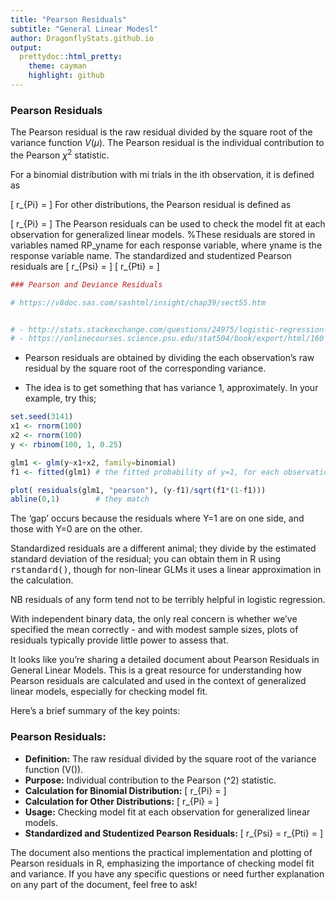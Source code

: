 ```yaml
---
title: "Pearson Residuals"
subtitle: "General Linear Modesl"
author: DragonflyStats.github.io
output:
  prettydoc::html_pretty:
    theme: cayman
    highlight: github
---
```



### Pearson Residuals






The Pearson residual is the raw residual divided by the square root of the variance function $V(\mu).$
The Pearson residual is the individual contribution to the Pearson $\chi^2$ statistic. 

For a binomial distribution with mi trials in the ith observation, it is defined as

\[ r_{Pi} = \sqrt{ m_{i}}
 \frac{r_{i}}{\sqrt{V(\hat{ \mu_{i}})}} \]
For other distributions, the Pearson residual is defined as

\[ r_{Pi} = \frac{r_{i}}{\sqrt{V(\hat{ \mu_{i}})}}\]
The Pearson residuals can be used to check the model fit at each observation for generalized linear models. 
%These residuals are stored in variables named RP_yname for each response variable, where yname is the response variable name. 
The standardized and studentized Pearson residuals are
\[
r_{Psi} = \frac{r_{Pi}}{\sqrt{\hat{ \phi} (1- h_{i})} } \]
\[ r_{Pti} = \frac{r_{Pi}}{\sqrt{ \hat{ \phi}_{(i)}
 (1- h_{i})} } \]




```r


### Pearson and Deviance Residuals

# https://v8doc.sas.com/sashtml/insight/chap39/sect55.htm


# - http://stats.stackexchange.com/questions/24975/logistic-regression-getting-pearson-standardized-residuals-in-r-vs-stata
# - https://onlinecourses.science.psu.edu/stat504/book/export/html/160
```

* Pearson residuals are obtained by dividing the each observation's raw residual by the square root of the corresponding variance. 

* The idea is to get something that has variance 1, approximately. In your example, try this;


```r
set.seed(3141)
x1 <- rnorm(100)
x2 <- rnorm(100)
y <- rbinom(100, 1, 0.25)
```


```r
glm1 <- glm(y~x1+x2, family=binomial)
f1 <- fitted(glm1) # the fitted probability of y=1, for each observation
```

```r
plot( residuals(glm1, "pearson"), (y-f1)/sqrt(f1*(1-f1)))
abline(0,1)        # they match

```


The 'gap' occurs because the residuals where Y=1 are on one side, and those with Y=0 are on the other. 

Standardized residuals are a different animal; they divide by the estimated standard deviation of the residual; you can obtain them in R using <tt>rstandard()</tt>, though for non-linear GLMs it uses a linear approximation in the calculation.

NB residuals of any form tend not to be terribly helpful in logistic regression. 

With independent binary data, the only real concern is whether we've specified the mean correctly - and with modest sample sizes, plots of residuals typically provide little power to assess that.

It looks like you're sharing a detailed document about Pearson Residuals in General Linear Models. This is a great resource for understanding how Pearson residuals are calculated and used in the context of generalized linear models, especially for checking model fit.

Here's a brief summary of the key points:

### Pearson Residuals:
- **Definition:** The raw residual divided by the square root of the variance function \(V(\mu)\).
- **Purpose:** Individual contribution to the Pearson \(\chi^2\) statistic.
- **Calculation for Binomial Distribution:**
  \[
  r_{Pi} = \sqrt{ m_{i}} \frac{r_{i}}{\sqrt{V(\hat{ \mu_{i}})}}
  \]
- **Calculation for Other Distributions:**
  \[
  r_{Pi} = \frac{r_{i}}{\sqrt{V(\hat{ \mu_{i}})}}
  \]
- **Usage:** Checking model fit at each observation for generalized linear models.
- **Standardized and Studentized Pearson Residuals:**
  \[
  r_{Psi} = \frac{r_{Pi}}{\sqrt{\hat{ \phi} (1- h_{i})} } \quad \text{and} \quad r_{Pti} = \frac{r_{Pi}}{\sqrt{ \hat{ \phi}_{(i)} (1- h_{i})} }
  \]

The document also mentions the practical implementation and plotting of Pearson residuals in R, emphasizing the importance of checking model fit and variance. If you have any specific questions or need further explanation on any part of the document, feel free to ask!

